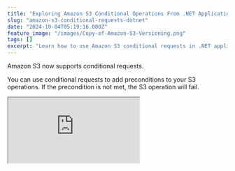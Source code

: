 ```yaml
---
title: "Exploring Amazon S3 Conditional Operations From .NET Application"
slug: "amazon-s3-conditional-requests-dotnet"
date: "2024-10-04T05:19:16.000Z"
feature_image: "/images/Copy-of-Amazon-S3-Versioning.png"
tags: []
excerpt: "Learn how to use Amazon S3 conditional requests in .NET applications to ensure data consistency, prevent conflicts, and maintain integrity with conditional reads and writes."
---
```


Amazon S3 now supports conditional requests.

You can use conditional requests to add preconditions to your S3 operations. If the precondition is not met, the S3 operation will fail.

<div>
<iframe src="https://www.youtube.com/embed/DGLPNKPmZJA?feature=oembed" />
</div>

There is no additional charge for conditional requests.

You are only charged existing rates for the applicable requests, including for failed requests.

Conditional reads and writes in Amazon S3 help ensure data consistency and prevent conflicts in concurrent environments.

By specifying conditions you can avoid accidental overwrites, stale reads etc helping maintain data integrity.

Let’s explore both Conditional Reads and Conditional Writes in Amazon S3 and how to use them when building .NET applications.

This article is sponsored by AWS and is part of my [.NET on AWS Series](__GHOST_URL__/blog/tag/aws/).

Amazon S3 Conditional Writes From .NET
--------------------------------------

Amazon S3 [Conditional writes](https://docs.aws.amazon.com/AmazonS3/latest/userguide/conditional-writes.html) check for the existence of an object during the write operation.

The write operation will fail if an identical key name is found in the bucket.

This allows multiple clients to write to the same bucket without the risk of overwriting existing objects.

The `PutObject` and `CompleteMultipartUpload` API method supports conditional writes.

When making the API request, specify the `If-None-Match` HTTP header with the value '\*' (asterisk).

To use this from the .NET AWS S3 SDK, specify the `IfNoneMatch` property on the `PutObjectRequest` as shown below.

    await s3Client.PutObjectAsync(new PutObjectRequest()
    {
        BucketName = "<bucket-name>",
        Key = request.File.FileName,
        InputStream = request.File.OpenReadStream(),
        IfNoneMatch = "*"
    }, cancellationToken);

If a file with the same name exists in the bucket, the `PutObjectRequest` will fail with an exception - _Amazon.S3.AmazonS3Exception: At least one of the pre-conditions you specified did not hold_

If a file does not already exist, it is uploaded successfully.

### Amazon S3 Conditional Writes and Bucket Versioning

Amazon S3 versioning is a powerful feature that allows you to preserve, retrieve, and restore every version of every object in your bucket.

[

Enable Versioning on Your Amazon S3 Buckets

Amazon S3 versioning is a powerful feature that allows you to preserve, retrieve, and restore every version of every object in your bucket. In this post, let’s explore S3 versioning and how to use it when building .NET applications.

![](/images/logo-512x512-1.png)Rahul NathRahul Pulikkot Nath

![](/images/Enable-S3-Versioning.png)

](__GHOST_URL__/blog/amazon-s3-versioning-dotnet/)

Conditional Requests work with versioning-enabled S3 buckets, too.

A new file is written only if a file with same name does not exists or if the current object version is a delete marker.

Amazon S3 Conditional Reads From .NET
-------------------------------------

With conditional reads in Amazon S3, you can return an object based on the object's metadata (ETag or Last-Modified date).

Whenever an object is uploaded to Amazon S3, it automatically creates system-controlled metadata.

_An object's ETag is a string that represents its specific version. The Last-Modified date is metadata indicating either the object's creation date or its most recent modification, whichever is later._

Amazon S3 API supports conditional reads on `GET`, `HEAD` or `COPY` requests.

Conditional reads allow you to retrieve an object based on its ETag or Last-Modified date.

By specifying an ETag in your request, the object will be returned only if the ETag matches, ensuring that you retrieve or copy a specific version.

Similarly, by providing a Last-Modified date, the object will only be returned if modified after the specified date.

Below are the various HTTP headers supported with conditional reads.

*   **If-Match:** Returns object only if its ETag matches the provided value.
*   **If-Modified-Since:** Returns object only if it has been modified after the specified date.
*   **If-None-Match:** Returns object only if its ETag does not match the provided value.
*   **If-Unmodified-Since:** Returns the object only if it has not been modified after the specified date.

To use this from the .NET AWS S3 SDK, specify the `IfNoneMatch` property on the `GetObjectRequest` as shown below.

    var file = await s3Client.GetObjectAsync(new GetObjectRequest()
    {
        BucketName = "user-service-large-messages",
        Key = fileName,
        EtagToMatch = etag
    });

The above code returns a file only if the ETag value provided matches that on S3.

Similarly, you can use `EtagToNotMatch`, `ModifiedSinceDateUtc` or `UnmodifiedSinceDateUtc` property to specify read preconditions, depending on your use case.